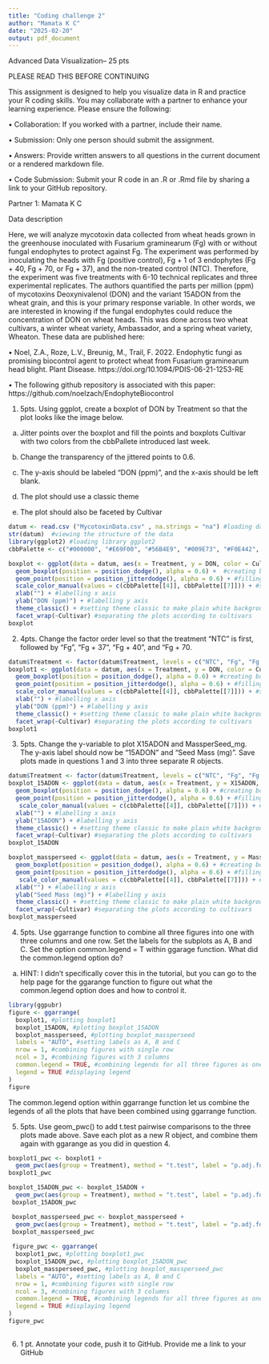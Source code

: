 ```yaml
---
title: "Coding challenge 2"
author: "Mamata K C"
date: "2025-02-20"
output: pdf_document
---
```




Advanced Data Visualization– 25 pts



PLEASE READ THIS BEFORE CONTINUING



This assignment is designed to help you visualize data in R and practice your R coding skills. You may collaborate with a partner to enhance your learning experience. Please ensure the following:



•	Collaboration: If you worked with a partner, include their name.

•	Submission: Only one person should submit the assignment.

•	Answers: Provide written answers to all questions in the current document or a rendered markdown file.

•	Code Submission: Submit your R code in an .R or .Rmd file by sharing a link to your GitHub repository.



Partner 1:		Mamata K C					






Data description



Here, we will analyze mycotoxin data collected from wheat heads grown in the greenhouse inoculated with Fusarium graminearum (Fg) with or without fungal endophytes to protect against Fg. The experiment was performed by inoculating the heads with Fg (positive control), Fg + 1 of 3 endophytes (Fg + 40, Fg + 70, or Fg + 37), and the non-treated control (NTC). Therefore, the experiment was five treatments with 6-10 technical replicates and three experimental replicates. The authors quantified the parts per million (ppm) of mycotoxins Deoxynivalenol (DON) and the variant 15ADON from the wheat grain, and this is your primary response variable. In other words, we are interested in knowing if the fungal endophytes could reduce the concentration of DON on wheat heads. This was done across two wheat cultivars, a winter wheat variety, Ambassador, and a spring wheat variety, Wheaton. These data are published here: 



•	Noel, Z.A., Roze, L.V., Breunig, M., Trail, F. 2022. Endophytic fungi as promising biocontrol agent to protect wheat from Fusarium graminearum head blight. Plant Disease. https://doi.org/10.1094/PDIS-06-21-1253-RE

•	The following github repository is associated with this paper: https://github.com/noelzach/EndophyteBiocontrol











1.	5pts. Using ggplot, create a boxplot of DON by Treatment so that the plot looks like the image below.

a.	Jitter points over the boxplot and fill the points and boxplots Cultivar with two colors from the cbbPallete introduced last week. 

b.	Change the transparency of the jittered points to 0.6. 

c.	The y-axis should be labeled "DON (ppm)", and the x-axis should be left blank. 

d.	The plot should use a classic theme

e.	The plot should also be faceted by Cultivar


```r
datum <- read.csv ("MycotoxinData.csv" , na.strings = "na") #loading data in R
str(datum)  #viewing the structure of the data
library(ggplot2) #loading library ggplot2
cbbPalette <- c("#000000", "#E69F00", "#56B4E9", "#009E73", "#F0E442", "#0072B2", "#D55E00", "#CC79A7") #loading color blind palette

boxplot <- ggplot(data = datum, aes(x = Treatment, y = DON, color = Cultivar)) + #defining aesthetics x as Treatment and y as DON
  geom_boxplot(position = position_dodge(), alpha = 0.6) +  #creating box plot without overlap and setting transparency of outlier as 0.6
  geom_point(position = position_jitterdodge(), alpha = 0.6) + #filling the box plot with data points without overlap and setting transparency of the data points as 0.6
  scale_color_manual(values = c(cbbPalette[[4]], cbbPalette[[7]])) + #setting colors of boxplot and data points manually
  xlab("") + #labelling x axis
  ylab("DON (ppm)") + #labelling y axis
  theme_classic() + #setting theme classic to make plain white background
  facet_wrap(~Cultivar) #separating the plots according to cultivars
boxplot
```



2.	4pts. Change the factor order level so that the treatment “NTC” is first, followed by “Fg”, “Fg + 37”, “Fg + 40”, and “Fg + 70. 

```r
datum$Treatment <- factor(datum$Treatment, levels = c("NTC", "Fg", "Fg + 37", "Fg + 40", "Fg + 70")) #changing the order of the treatments as mentioned
boxplot1 <- ggplot(data = datum, aes(x = Treatment, y = DON, color = Cultivar)) +  #defining aesthetics x as Treatment and y as DON
  geom_boxplot(position = position_dodge(), alpha = 0.6) + #creating box plot without overlap and setting transparency of outlier as 0.6
  geom_point(position = position_jitterdodge(), alpha = 0.6) + #filling the box plot with data points without overlap and setting transparency of the data points as 0.6
  scale_color_manual(values = c(cbbPalette[[4]], cbbPalette[[7]])) + #setting colors of boxplot and data points manually
  xlab("") + #labelling x axis
  ylab("DON (ppm)") + #labelling y axis
  theme_classic() + #setting theme classic to make plain white background
  facet_wrap(~Cultivar) #separating the plots according to cultivars
boxplot1
```




3.	5pts. Change the y-variable to plot X15ADON and MassperSeed_mg. The y-axis label should now be “15ADON” and “Seed Mass (mg)”. Save plots made in questions 1 and 3 into three separate R objects.

```r
datum$Treatment <- factor(datum$Treatment, levels = c("NTC", "Fg", "Fg + 37", "Fg + 40", "Fg + 70")) #changing the order of the treatments as mentioned
boxplot_15ADON <- ggplot(data = datum, aes(x = Treatment, y = X15ADON, color = Cultivar)) + #defining aesthetics x as Treatment and y as DON
  geom_boxplot(position = position_dodge(), alpha = 0.6) + #creating box plot without overlap and setting transparency of outlier as 0.6
  geom_point(position = position_jitterdodge(), alpha = 0.6) + #filling the box plot with data points without overlap and setting transparency of the data points as 0.6
   scale_color_manual(values = c(cbbPalette[[4]], cbbPalette[[7]])) + #setting colors of boxplot and data points manually
  xlab("") + #labelling x axis
  ylab("15ADON") + #labelling y axis
  theme_classic() + #setting theme classic to make plain white background
  facet_wrap(~Cultivar) #separating the plots according to cultivars
boxplot_15ADON

boxplot_massperseed <- ggplot(data = datum, aes(x = Treatment, y = MassperSeed_mg, color = Cultivar)) + #defining aesthetics x as Treatment and y as DON
  geom_boxplot(position = position_dodge(), alpha = 0.6) + #creating box plot without overlap and setting transparency of outlier as 0.6
  geom_point(position = position_jitterdodge(), alpha = 0.6) + #filling the box plot with data points without overlap and setting transparency of the data points as 0.6
   scale_color_manual(values = c(cbbPalette[[4]], cbbPalette[[7]])) + #setting colors of boxplot and data points manually
  xlab("") + #labelling x axis
  ylab("Seed Mass (mg)") + #labelling y axis
  theme_classic() + #setting theme classic to make plain white background
  facet_wrap(~Cultivar) #separating the plots according to cultivars
boxplot_massperseed

```


4.	5pts. Use ggarrange function to combine all three figures into one with three columns and one row. Set the labels for the subplots as A, B and C. Set the option common.legend = T within ggarage function. What did the common.legend option do?

a.	HINT: I didn’t specifically cover this in the tutorial, but you can go to the help page for the ggarange function to figure out what the common.legend option does and how to control it. 

```r
library(ggpubr)
figure <- ggarrange( 
  boxplot1, #plotting boxplot1
  boxplot_15ADON, #plotting boxplot_15ADON
  boxplot_massperseed, #plotting boxplot_massperseed
  labels = "AUTO", #setting labels as A, B and C
  nrow = 1, #combining figures with single row
  ncol = 3, #combining figures with 3 columns
  common.legend = TRUE, #combining legends for all three figures as one
  legend = TRUE #displaying legend
)
figure
```

 The common.legend option within ggarrange function let us combine the legends of all the plots that have been combined using ggarrange function.
 
 

5.	5pts. Use geom_pwc() to add t.test pairwise comparisons to the three plots made above. Save each plot as a new R object, and combine them again with ggarange as you did in question 4. 

```r
boxplot1_pwc <- boxplot1 + 
  geom_pwc(aes(group = Treatment), method = "t.test", label = "p.adj.format") #pair-wise comparisons between treatments
boxplot1_pwc

boxplot_15ADON_pwc <- boxplot_15ADON +
  geom_pwc(aes(group = Treatment), method = "t.test", label = "p.adj.format")  #pair-wise comparisons between treatments
 boxplot_15ADON_pwc

 boxplot_massperseed_pwc <- boxplot_massperseed +
  geom_pwc(aes(group = Treatment), method = "t.test", label = "p.adj.format") #pair-wise comparisons between treatments
 boxplot_massperseed_pwc
 
 figure_pwc <- ggarrange( 
  boxplot1_pwc, #plotting boxplot1_pwc
  boxplot_15ADON_pwc, #plotting boxplot_15ADON_pwc
  boxplot_massperseed_pwc, #plotting boxplot_massperseed_pwc
  labels = "AUTO", #setting labels as A, B and C
  nrow = 1, #combining figures with single row
  ncol = 3, #combining figures with 3 columns
  common.legend = TRUE, #combining legends for all three figures as one
  legend = TRUE #displaying legend
)
figure_pwc
 
```


6.	1 pt. Annotate your code, push it to GitHub. Provide me a link to your GitHub




